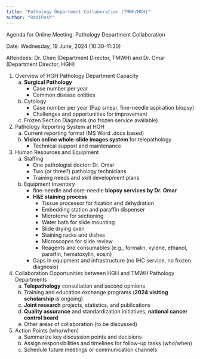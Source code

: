 ```yaml
---
title: "Pathology Department Collaboration (TMWH/HGH)"
author: "RadiPush"
---
```


Agenda for Online Meeting: Pathology Department Collaboration

Date: Wednesday, 19 June, 2024 (10:30-11:30)

Attendees: Dr. Chen (Department Director, TMWH) and Dr. Omar (Department Director, HGH)

1. Overview of HGH Pathology Department Capacity
   a. **Surgical Pathology**
      - Case number per year
      - Common disease entities
   b. Cytology
      - Case number per year (Pap smear, fine-needle aspiration biopsy)
      - Challenges and opportunities for improvement
   c. Frozen Section Diagnosis (no frozen service available)

2. Pathology Reporting System at HGH
   a. Current reporting format (MS Word .docx based)
   b. **Vision online whole-slide images system** for telepathology
      - Technical support and maintenance

3. Human Resources and Equipment
   a. Staffing
      - One pathologist doctor: Dr. Omar
      - Two (or three?) pathology technicians
      - Training needs and skill development plans
   b. Equipment Inventory
      - fine-needle and core-needle **biopsy services by Dr. Omar**
      - **H&E staining process**
         - Tissue processor for fixation and dehydration
         - Embedding station and paraffin dispenser
         - Microtome for sectioning
         - Water bath for slide mounting
         - Slide drying oven
         - Staining racks and dishes
         - Microscopes for slide review
         - Reagents and consumables (e.g., formalin, xylene, ethanol, paraffin, hematoxylin, eosin)
      - Gaps in equipment and infrastructure (no IHC service, no frozen diagnosis)


4. Collaboration Opportunities between HGH and TMWH Pathology Departments
   a. **Telepathology** consultation and second opinions
   b. Training and education exchange programs (**2024 visiting scholarship** is ongoing)
   c. **Joint research** projects, statistics, and publications
   d. **Quality assurance** and standardization initiatives, **national cancer control board**
   e. Other areas of collaboration (to be discussed)


5. Action Points (who/when)
   a. Summarize key discussion points and decisions
   b. Assign responsibilities and timelines for follow-up tasks  (who/when)
   c. Schedule future meetings or communication channels
